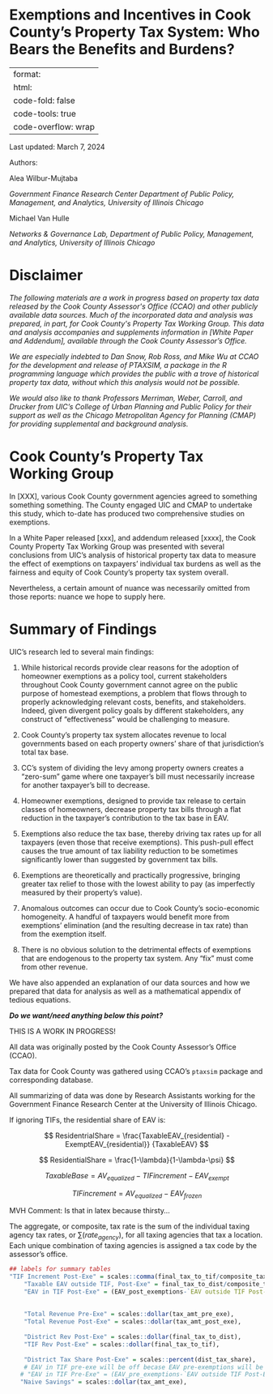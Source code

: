 # Exemptions and Incentives in Cook County's Property Tax System: Who Bears the Benefits and Burdens? {#sec-background-info .unnumbered}

---
format:
  html:
    code-fold: false
    code-tools: true
    code-overflow: wrap
---

<!--- I do not think we want the YAML's default title and authors' names on this page. We should put them directly into the document --->

Last updated: March 7, 2024

Authors:

Alea Wilbur-Mujtaba

*Government Finance Research Center Department of Public Policy, Management, and Analytics, University of Illinois Chicago*

Michael Van Hulle

*Networks & Governance Lab, Department of Public Policy, Management, and Analytics, University of Illinois Chicago*

# Disclaimer

*The following materials are a work in progress based on property tax data released by the Cook County Assessor\'s Office (CCAO) and other publicly available data sources. Much of the incorporated data and analysis was prepared, in part, for Cook County\'s Property Tax Working Group. This data and analysis accompanies and supplements information in \[White Paper and Addendum\], available through the Cook County Assessor's Office.*

*We are especially indebted to Dan Snow, Rob Ross, and Mike Wu at CCAO for the development and release of PTAXSIM, a package in the R programming language which provides the public with a trove of historical property tax data, without which this analysis would not be possible.*

*We would also like to thank Professors Merriman, Weber, Carroll, and Drucker from UIC's College of Urban Planning and Public Policy for their support as well as the Chicago Metropolitan Agency for Planning (CMAP) for providing supplemental and background analysis.*

# Cook County's Property Tax Working Group

In \[XXX\], various Cook County government agencies agreed to something something something. The County engaged UIC and CMAP to undertake this study, which to-date has produced two comprehensive studies on exemptions.

In a White Paper released \[xxx\], and addendum released \[xxxx\], the Cook County Property Tax Working Group was presented with several conclusions from UIC's analysis of historical property tax data to measure the effect of exemptions on taxpayers' individual tax burdens as well as the fairness and equity of Cook County's property tax system overall.

Nevertheless, a certain amount of nuance was necessarily omitted from those reports: nuance we hope to supply here.

# Summary of Findings

UIC's research led to several main findings:

1.  While historical records provide clear reasons for the adoption of homeowner exemptions as a policy tool, current stakeholders throughout Cook County government cannot agree on the public purpose of homestead exemptions, a problem that flows through to properly acknowledging relevant costs, benefits, and stakeholders. Indeed, given divergent policy goals by different stakeholders, any construct of "effectiveness" would be challenging to measure.

2.  Cook County's property tax system allocates revenue to local governments based on each property owners' share of that jurisdiction's total tax base.

3.  CC's system of dividing the levy among property owners creates a "zero-sum" game where one taxpayer's bill must necessarily increase for another taxpayer's bill to decrease.

4.  Homeowner exemptions, designed to provide tax release to certain classes of homeowners, decrease property tax bills through a flat reduction in the taxpayer's contribution to the tax base in EAV.

5.  Exemptions also reduce the tax base, thereby driving tax rates up for all taxpayers (even those that receive exemptions). This push-pull effect causes the true amount of tax liability reduction to be sometimes significantly lower than suggested by government tax bills.

6.  Exemptions are theoretically and practically progressive, bringing greater tax relief to those with the lowest ability to pay (as imperfectly measured by their property's value).

7.  Anomalous outcomes can occur due to Cook County's socio-economic homogeneity. A handful of taxpayers would benefit more from exemptions' elimination (and the resulting decrease in tax rate) than from the exemption itself.

8.  There is no obvious solution to the detrimental effects of exemptions that are endogenous to the property tax system. Any "fix" must come from other revenue.

We have also appended an explanation of our data sources and how we prepared that data for analysis as well as a mathematical appendix of tedious equations.

***Do we want/need anything below this point?***

::: {#disclaimer .callout-warning appearance="simple" icon="false"}
THIS IS A WORK IN PROGRESS!
:::

All data was originally posted by the Cook County Assessor's Office (CCAO).

Tax data for Cook County was gathered using CCAO's `ptaxsim` package and corresponding database.

All summarizing of data was done by Research Assistants working for the Government Finance Research Center at the University of Illinois Chicago.

If ignoring TIFs, the residential share of EAV is:

$$
ResidentrialShare = \frac{TaxableEAV_{residential} - ExemptEAV_{residential}} {TaxableEAV}
$$

$$
ResidentialShare = \frac{1-\lambda}{1-\lambda-\psi}
$$

$$
TaxableBase = AV_{equalized} - TIFincrement - EAV_{exempt} 
$$

$$
TIFincrement = AV_{equalized} - EAV_{frozen}
$$

MVH Comment: Is that in latex because thirsty...

The aggregate, or composite, tax rate is the sum of the individual taxing agency tax rates, or $\sum(rate_{agency})$, for all taxing agencies that tax a location. Each unique combination of taxing agencies is assigned a tax code by the assessor's office.

```r

## labels for summary tables
"TIF Increment Post-Exe" = scales::comma(final_tax_to_tif/composite_tax_rate),
    "Taxable EAV outside TIF, Post-Exe" = final_tax_to_dist/composite_tax_rate,
    "EAV in TIF Post-Exe" = (EAV_post_exemptions-`EAV outside TIF Post-Exe`),
     
    
    "Total Revenue Pre-Exe" = scales::dollar(tax_amt_pre_exe),
    "Total Revenue Post-Exe" = scales::dollar(tax_amt_post_exe),
    
    "District Rev Post-Exe" = scales::dollar(final_tax_to_dist),
    "TIF Rev Post-Exe" = scales::dollar(final_tax_to_tif),
    
    "District Tax Share Post-Exe" = scales::percent(dist_tax_share),
    # EAV in TIF pre-exe will be off becase EAV pre-exemptions will be off. 
   # "EAV in TIF Pre-Exe" = (EAV_pre_exemptions-`EAV outside TIF Post-Exe`),
   "Naive Savings" = scales::dollar(tax_amt_exe),
```
